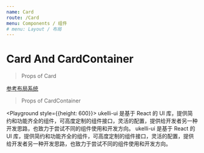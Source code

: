 ```yaml
---
name: Card
route: /Card
menu: Components / 组件
# menu: Layout / 布局
---
```



# Card And CardContainer

> Props of Card

<PropsTable of={Card} />

[参考布局系统](/Preset-class#布局系统-layout)

> Props of CardContainer

<PropsTable of={CardContainer} />

<Playground style={{height: 600}}>
  <CardContainer>
    <Grid container space={20}>
      <Grid item xs={12} sm={6} lg={6}>
        <Card p={20}>
          ukelli-ui 是基于 React 的 UI 库，提供简约和功能齐全的组件，可高度定制的组件接口，灵活的配置，提供给开发者另一种开发思路，也致力于尝试不同的组件使用和开发方向。
        </Card>
      </Grid>
      <Grid item xs={12} sm={6} lg={6}>
        <Card p={20}>
          ukelli-ui 是基于 React 的 UI 库，提供简约和功能齐全的组件，可高度定制的组件接口，灵活的配置，提供给开发者另一种开发思路，也致力于尝试不同的组件使用和开发方向。
        </Card>
      </Grid>
    </Grid>
  </CardContainer>
</Playground>
